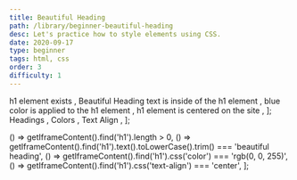 ```yaml
---
title: Beautiful Heading
path: /library/beginner-beautiful-heading
desc: Let's practice how to style elements using CSS.
date: 2020-09-17
type: beginner
tags: html, css
order: 3
difficulty: 1
---
```



  <Text size="small" color="#FAFAFA">
    h1 element exists
  </Text>,
  <Text size="small" color="#FAFAFA">
    Beautiful Heading text is inside of the h1 element
  </Text>,
  <Text size="small" color="#FAFAFA">
    blue color is applied to the h1 element
  </Text>,
  <Text size="small" color="#FAFAFA">
    h1 element is centered on the site
  </Text>,
];

  <Link size="small" href="https://www.w3schools.com/tags/tag_hn.asp">
    Headings
  </Link>,
  <Link size="small" href="https://www.w3schools.com/cssref/pr_text_color.asp">
    Colors
  </Link>,
  <Link
    size="small"
    href="https://www.w3schools.com/cssref/pr_text_text-align.ASP"
  >
    Text Align
  </Link>,
];

  () => getIframeContent().find('h1').length > 0,
  () =>
    getIframeContent().find('h1').text().toLowerCase().trim() ===
    'beautiful heading',
  () => getIframeContent().find('h1').css('color') === 'rgb(0, 0, 255)',
  () => getIframeContent().find('h1').css('text-align') === 'center',
];

<Post>
  <CodeEditor
    tasks={tasksListData}
    help={helpListData}
    tabs={tabs}
    tests={tests}
    result={`The "Beautiful Heading" text is created using h1 element, has blue color and is centered on the screen.`}
  />
</Post>
